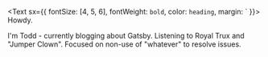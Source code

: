 <Text sx={{ fontSize: [4, 5, 6], fontWeight: `bold`, color: `heading`, margin: ` }}>
  Howdy.
</Text>

I'm Todd - currently blogging about Gatsby. Listening to <a>Royal Trux</a> and "<a>Jumper Clown</a>". Focused on non-use of "whatever" to resolve issues.
